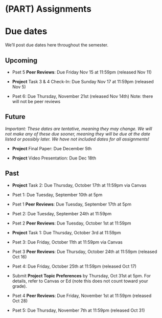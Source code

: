 
# (PART) Assignments {-}

# Due dates {-}

We'll post due dates here throughout the semester. 

## Upcoming {-}

- Pset 5 **Peer Reviews**: Due Friday Nov 15 at 11:59pm (released Nov 11)

- **Project** Task 3 & 4 Check-In: Due Sunday Nov 17 at 11:59pm (released Nov 5)

- Pset 6:  Due Thursday, November 21st (released Nov 14th) Note: there will not be peer reviews

## Future {-}

*Important: These dates are tentative, meaning they may change. We will not make any of these due sooner, meaning they will be due at the date listed or possibly later. We have not included dates for all assignments!*

- **Project** Final Paper: Due December 5th

- **Project** Video Presentation: Due Dec 18th

## Past {-}

- **Project** Task 2: Due Thursday, October 17th at 11:59pm via Canvas

- Pset 1: Due Tuesday, September 10th at 5pm 

- Pset 1 **Peer Reviews**: Due Tuesday, September 17th at 5pm 

- Pset 2: Due Tuesday, September 24th at 11:59pm 

- Pset 2 **Peer Reviews**: Due Tuesday, October 1st at 11:59pm 

- **Project** Task 1: Due Thursday, October 3rd at 11:59pm

- Pset 3: Due Friday, October 11th at 11:59pm via Canvas

- Pset 3 **Peer Reviews**: Due Thursday, October 24th at 11:59pm (released Oct 16)

- Pset 4: Due Friday, October 25th at 11:59pm (released Oct 17)

- Submit **Project Topic Preferences** by Thursday, Oct 31st at 5pm. For details, refer to Canvas or Ed (note this does not count toward your grade).

- Pset 4 **Peer Reviews**: Due Friday, November 1st at 11:59pm (released Oct 28)

- Pset 5: Due Thursday, November 7th at 11:59pm (released Oct 31)